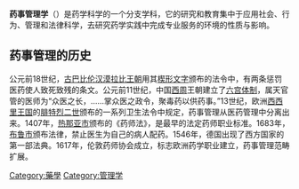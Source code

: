 {{Unreferenced|time=2021-07-14T08:53:49+00:00}}
{{药学}}
'''药事管理学'''（{{lang-en|'''The discipline of pharmacy administration'''}}）是药学科学的一个分支学科，它的研究和教育集中于应用社会、行为、管理和法律科学，去研究药学实践中完成专业服务的环境的性质与影响。

== 药事管理的历史 ==
公元前18世纪，[[古巴比伦|古巴比伦]][[汉漠拉比王朝|汉漠拉比王朝]]用其[[楔形文字|楔形文字]]颁布的法令中，有两条惩罚医药使人致死致残的条文。公元前11世纪，中国[[西周|西周]]王朝建立了[[六宫体制|六宫体制]]，属天官管的医师为“众医之长，……掌众医之政令，聚毒药以供药事。”13世纪，欧洲[[西西里王国|西西里王国]]的[[腓特烈二世|腓特烈二世]]颁布的一系列卫生法令中规定，药事管理从医药管理中分离出来。1407年，[[热那亚市|热那亚市]]颁布的《药师法》，是最早的法定药师职业标准。1683年，[[布鲁市|布鲁市]]颁布法律，禁止医生为自己的病人配药。1546年，德国出现了西方国家的第一部法典。1617年，伦敦药师协会成立，标志欧洲药学职业建立，药事管理范畴扩展。

{{藥學小作品}}
[[Category:藥學|Category:藥學]]
[[Category:管理学|Category:管理学]]